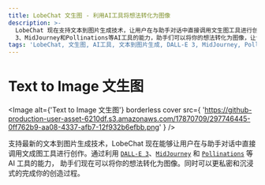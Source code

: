 ```yaml
---
title: LobeChat 文生图 - 利用AI工具将想法转化为图像
description: >-
  LobeChat 现在支持文本到图片生成技术，让用户在与助手对话中直接调用文生图工具进行创作。利用DALL-E
  3、MidJourney和Pollinations等AI工具的能力，助手们可以将你的想法转化为图像，让创造过程更私密和沉浸式。
tags: 'LobeChat, 文生图, AI工具, 文本到图片生成, DALL-E 3, MidJourney, Pollinations'
---
```


# Text to Image 文生图

<Image
  alt={'Text to Image 文生图'}
  borderless
  cover
  src={
    'https://github-production-user-asset-6210df.s3.amazonaws.com/17870709/297746445-0ff762b9-aa08-4337-afb7-12f932b6efbb.png'
  }
/>

支持最新的文本到图片生成技术，LobeChat 现在能够让用户在与助手对话中直接调用文成图工具进行创作。通过利用 [`DALL-E 3`](https://openai.com/dall-e-3)、[`MidJourney`](https://www.midjourney.com/) 和 [`Pollinations`](https://pollinations.ai/) 等 AI 工具的能力， 助手们现在可以将你的想法转化为图像。同时可以更私密和沉浸式的完成你的创造过程。
